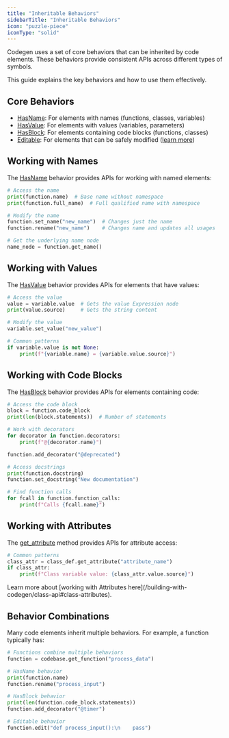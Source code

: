 ```yaml
---
title: "Inheritable Behaviors"
sidebarTitle: "Inheritable Behaviors"
icon: "puzzle-piece"
iconType: "solid"
---
```


Codegen uses a set of core behaviors that can be inherited by code elements. These behaviors provide consistent APIs across different types of symbols.

This guide explains the key behaviors and how to use them effectively.

## Core Behaviors

- [HasName](/api-reference/core/HasName): For elements with names (functions, classes, variables)
- [HasValue](/api-reference/core/HasValue): For elements with values (variables, parameters)
- [HasBlock](/api-reference/core/HasBlock): For elements containing code blocks (functions, classes)
- [Editable](/api-reference/core/Editable): For elements that can be safely modified ([learn more](/building-with-codegen/the-editable-api))

## Working with Names

The [HasName](/api-reference/core/HasName) behavior provides APIs for working with named elements:

```python
# Access the name
print(function.name)  # Base name without namespace
print(function.full_name)  # Full qualified name with namespace

# Modify the name
function.set_name("new_name")  # Changes just the name
function.rename("new_name")    # Changes name and updates all usages

# Get the underlying name node
name_node = function.get_name()
```

## Working with Values

The [HasValue](/api-reference/core/HasValue) behavior provides APIs for elements that have values:

```python
# Access the value
value = variable.value  # Gets the value Expression node
print(value.source)     # Gets the string content

# Modify the value
variable.set_value("new_value")

# Common patterns
if variable.value is not None:
    print(f"{variable.name} = {variable.value.source}")
```

## Working with Code Blocks

The [HasBlock](/api-reference/core/HasBlock) behavior provides APIs for elements containing code:

```python
# Access the code block
block = function.code_block
print(len(block.statements))  # Number of statements

# Work with decorators
for decorator in function.decorators:
    print(f"@{decorator.name}")

function.add_decorator("@deprecated")

# Access docstrings
print(function.docstring)
function.set_docstring("New documentation")

# Find function calls
for fcall in function.function_calls:
    print(f"Calls {fcall.name}")
```

## Working with Attributes

The [get_attribute](/api-reference/core/Class#get-attribute) method provides APIs for attribute access:

```python
# Common patterns
class_attr = class_def.get_attribute("attribute_name")
if class_attr:
    print(f"Class variable value: {class_attr.value.source}")
```

<Info>
  Learn more about [working with Attributes
  here](/building-with-codegen/class-api#class-attributes).
</Info>

## Behavior Combinations

Many code elements inherit multiple behaviors. For example, a function typically has:

```python
# Functions combine multiple behaviors
function = codebase.get_function("process_data")

# HasName behavior
print(function.name)
function.rename("process_input")

# HasBlock behavior
print(len(function.code_block.statements))
function.add_decorator("@timer")

# Editable behavior
function.edit("def process_input():\n    pass")
```

